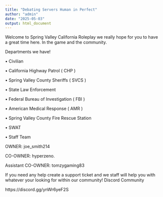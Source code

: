 ```yaml
---
title: "Debating Servers Human in Perfect"
author: "admin"
date: "2025-05-03"
output: html_document
---
```


Welcome to Spring Valley California Roleplay we really hope for you to have a great time here. In the game and the community.


Departments we have!

• Civilian 

• California Highway Patrol ( CHP ) 

• Spring Valley County Sheriffs ( SVCS ) 

• State Law Enforcement

• Federal Bureau of Investigation ( FBI )

• American Medical Response ( AMR ) 

• Spring Valley County Fire Rescue Station

• SWAT

• Staff Team

OWNER: joe_smith214

CO-OWNER: hyperzeno.

Assistant CO-OWNER: tomzygaming83


If you need any help create a support ticket and we staff will help you with whatever your looking for within our community! 
Discord Community

https://discord.gg/ynWr6yeF2S
